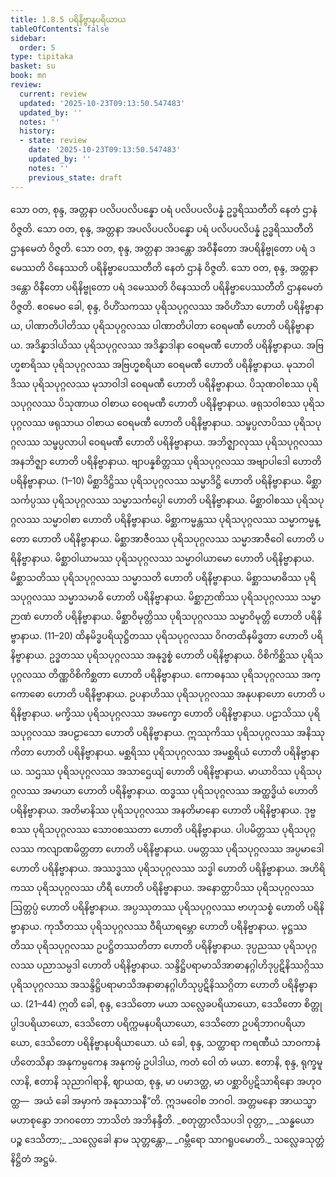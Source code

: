 ```yaml
---
title: 1.8.5 ပရိနိဗ္ဗာနပရိယာယ
tableOfContents: false
sidebar:
  order: 5
type: tipitaka
basket: su
book: mn
review:
  current: review
  updated: '2025-10-23T09:13:50.547483'
  updated_by: ''
  notes: ''
  history:
  - state: review
    date: '2025-10-23T09:13:50.547483'
    updated_by: ''
    notes: ''
    previous_state: draft
---
```



<ReviewStatus review={frontmatter.review} showDetails={true} />

<HypothesisAnnotation frontmatter={frontmatter} />

<DynamicBreadcrumb />

<Division number="87" book="mn" e="ch" v="24" p="172">

<Paragraph number="252" book="mn">
သော ဝတ, စုန္ဒ, အတ္တနာ ပလိပပလိပန္နော ပရံ ပလိပပလိပန္နံ ဥဒ္ဓရိဿတီတိ နေတံ ဌာနံ ဝိဇ္ဇတိ. သော ဝတ, စုန္ဒ, အတ္တနာ အပလိပပလိပန္နော ပရံ ပလိပပလိပန္နံ ဥဒ္ဓရိဿတီတိ ဌာနမေတံ ဝိဇ္ဇတိ. သော ဝတ, စုန္ဒ, အတ္တနာ အဒန္တော အဝိနီတော အပရိနိဗ္ဗုတော ပရံ ဒမေဿတိ ဝိနေဿတိ ပရိနိဗ္ဗာပေဿတီတိ နေတံ ဌာနံ ဝိဇ္ဇတိ. သော ဝတ, စုန္ဒ, အတ္တနာ ဒန္တော ဝိနီတော ပရိနိဗ္ဗုတော ပရံ ဒမေဿတိ ဝိနေဿတိ ပရိနိဗ္ဗာပေဿတီတိ ဌာနမေတံ ဝိဇ္ဇတိ. ဧဝမေဝ ခေါ, စုန္ဒ, ဝိဟိံသကဿ ပုရိသပုဂ္ဂလဿ အဝိဟိံသာ ဟောတိ ပရိနိဗ္ဗာနာယ, ပါဏာတိပါတိဿ ပုရိသပုဂ္ဂလဿ ပါဏာတိပါတာ ဝေရမဏီ ဟောတိ ပရိနိဗ္ဗာနာယ. အဒိန္နာဒါယိဿ ပုရိသပုဂ္ဂလဿ အဒိန္နာဒါနာ ဝေရမဏီ ဟောတိ ပရိနိဗ္ဗာနာယ. အဗြဟ္မစာရိဿ ပုရိသပုဂ္ဂလဿ အဗြဟ္မစရိယာ ဝေရမဏီ ဟောတိ ပရိနိဗ္ဗာနာယ. မုသာဝါဒိဿ ပုရိသပုဂ္ဂလဿ မုသာဝါဒါ ဝေရမဏီ ဟောတိ ပရိနိဗ္ဗာနာယ. ပိသုဏဝါစဿ ပုရိသပုဂ္ဂလဿ ပိသုဏာယ ဝါစာယ ဝေရမဏီ ဟောတိ ပရိနိဗ္ဗာနာယ. ဖရုသဝါစဿ ပုရိသပုဂ္ဂလဿ ဖရုသာယ ဝါစာယ ဝေရမဏီ ဟောတိ ပရိနိဗ္ဗာနာယ. သမ္ဖပ္ပလာပိဿ ပုရိသပုဂ္ဂလဿ သမ္ဖပ္ပလာပါ ဝေရမဏီ ဟောတိ ပရိနိဗ္ဗာနာယ. အဘိဇ္ဈာလုဿ ပုရိသပုဂ္ဂလဿ အနဘိဇ္ဈာ ဟောတိ ပရိနိဗ္ဗာနာယ. ဗျာပန္နစိတ္တဿ ပုရိသပုဂ္ဂလဿ အဗျာပါဒေါ ဟောတိ ပရိနိဗ္ဗာနာယ. (1–10)
</Paragraph>

<Paragraph number="253" book="mn">
မိစ္ဆာဒိဋ္ဌိဿ ပုရိသပုဂ္ဂလဿ သမ္မာဒိဋ္ဌိ ဟောတိ ပရိနိဗ္ဗာနာယ. မိစ္ဆာသင်္ကပ္ပဿ ပုရိသပုဂ္ဂလဿ သမ္မာသင်္ကပ္ပေါ ဟောတိ ပရိနိဗ္ဗာနာယ. မိစ္ဆာဝါစဿ ပုရိသပုဂ္ဂလဿ သမ္မာဝါစာ ဟောတိ ပရိနိဗ္ဗာနာယ. မိစ္ဆာကမ္မန္တဿ ပုရိသပုဂ္ဂလဿ သမ္မာကမ္မန္တော ဟောတိ ပရိနိဗ္ဗာနာယ. မိစ္ဆာအာဇီဝဿ ပုရိသပုဂ္ဂလဿ သမ္မာအာဇီဝေါ ဟောတိ ပရိနိဗ္ဗာနာယ. မိစ္ဆာဝါယာမဿ ပုရိသပုဂ္ဂလဿ သမ္မာဝါယာမော ဟောတိ ပရိနိဗ္ဗာနာယ. မိစ္ဆာသတိဿ ပုရိသပုဂ္ဂလဿ သမ္မာသတိ ဟောတိ ပရိနိဗ္ဗာနာယ. မိစ္ဆာသမာဓိဿ ပုရိသပုဂ္ဂလဿ သမ္မာသမာဓိ ဟောတိ ပရိနိဗ္ဗာနာယ. မိစ္ဆာဉာဏိဿ ပုရိသပုဂ္ဂလဿ သမ္မာဉာဏံ ဟောတိ ပရိနိဗ္ဗာနာယ. မိစ္ဆာဝိမုတ္တိဿ ပုရိသပုဂ္ဂလဿ သမ္မာဝိမုတ္တိ ဟောတိ ပရိနိဗ္ဗာနာယ. (11–20)
</Paragraph>

<Paragraph number="254" book="mn">
ထိနမိဒ္ဓပရိယုဋ္ဌိတဿ ပုရိသပုဂ္ဂလဿ ဝိဂတထိနမိဒ္ဓတာ ဟောတိ ပရိနိဗ္ဗာနာယ. ဥဒ္ဓတဿ ပုရိသပုဂ္ဂလဿ အနုဒ္ဓစ္စံ ဟောတိ ပရိနိဗ္ဗာနာယ. ဝိစိကိစ္ဆိဿ ပုရိသပုဂ္ဂလဿ တိဏ္ဏဝိစိကိစ္ဆတာ ဟောတိ ပရိနိဗ္ဗာနာယ. ကောဓနဿ ပုရိသပုဂ္ဂလဿ အက္ကောဓော ဟောတိ ပရိနိဗ္ဗာနာယ. ဥပနာဟိဿ ပုရိသပုဂ္ဂလဿ အနုပနာဟော ဟောတိ ပရိနိဗ္ဗာနာယ. မက္ခိဿ ပုရိသပုဂ္ဂလဿ အမက္ခော ဟောတိ ပရိနိဗ္ဗာနာယ. ပဠာသိဿ ပုရိသပုဂ္ဂလဿ အပဠာသော ဟောတိ ပရိနိဗ္ဗာနာယ. ဣဿုကိဿ ပုရိသပုဂ္ဂလဿ အနိဿုကိတာ ဟောတိ ပရိနိဗ္ဗာနာယ. မစ္ဆရိဿ ပုရိသပုဂ္ဂလဿ အမစ္ဆရိယံ ဟောတိ ပရိနိဗ္ဗာနာယ. သဌဿ ပုရိသပုဂ္ဂလဿ အသာဌေယျံ ဟောတိ ပရိနိဗ္ဗာနာယ. မာယာဝိဿ ပုရိသပုဂ္ဂလဿ အမာယာ ဟောတိ ပရိနိဗ္ဗာနာယ. ထဒ္ဓဿ ပုရိသပုဂ္ဂလဿ အတ္ထဒ္ဓိယံ ဟောတိ ပရိနိဗ္ဗာနာယ. အတိမာနိဿ ပုရိသပုဂ္ဂလဿ အနတိမာနော ဟောတိ ပရိနိဗ္ဗာနာယ. ဒုဗ္ဗစဿ ပုရိသပုဂ္ဂလဿ သောဝစဿတာ ဟောတိ ပရိနိဗ္ဗာနာယ. ပါပမိတ္တဿ ပုရိသပုဂ္ဂလဿ ကလျာဏမိတ္တတာ ဟောတိ ပရိနိဗ္ဗာနာယ. ပမတ္တဿ ပုရိသပုဂ္ဂလဿ အပ္ပမာဒေါ ဟောတိ ပရိနိဗ္ဗာနာယ. အဿဒ္ဓဿ ပုရိသပုဂ္ဂလဿ သဒ္ဓါ ဟောတိ ပရိနိဗ္ဗာနာယ. အဟိရိကဿ ပုရိသပုဂ္ဂလဿ ဟိရီ ဟောတိ ပရိနိဗ္ဗာနာယ. အနောတ္တာပိဿ ပုရိသပုဂ္ဂလဿ ဩတ္တပ္ပံ ဟောတိ ပရိနိဗ္ဗာနာယ. အပ္ပဿုတဿ ပုရိသပုဂ္ဂလဿ ဗာဟုသစ္စံ ဟောတိ ပရိနိဗ္ဗာနာယ. ကုသီတဿ ပုရိသပုဂ္ဂလဿ ဝီရိယာရမ္ဘော ဟောတိ ပရိနိဗ္ဗာနာယ. မုဋ္ဌဿတိဿ ပုရိသပုဂ္ဂလဿ ဥပဋ္ဌိတဿတိတာ ဟောတိ ပရိနိဗ္ဗာနာယ. ဒုပ္ပညဿ ပုရိသပုဂ္ဂလဿ ပညာသမ္ပဒါ ဟောတိ ပရိနိဗ္ဗာနာယ. သန္ဒိဋ္ဌိပရာမာသိအာဓာနဂ္ဂါဟိဒုပ္ပဋိနိဿဂ္ဂိဿ ပုရိသပုဂ္ဂလဿ အသန္ဒိဋ္ဌိပရာမာသိအနာဓာနဂ္ဂါဟိသုပ္ပဋိနိဿဂ္ဂိတာ ဟောတိ ပရိနိဗ္ဗာနာယ. (21–44)
</Paragraph>

</Division>
<Division number="88" book="mn" e="ch" v="24" p="179">

<Paragraph number="255" book="mn">
ဣတိ ခေါ, စုန္ဒ, ဒေသိတော မယာ သလ္လေခပရိယာယော, ဒေသိတော စိတ္တုပ္ပါဒပရိယာယော, ဒေသိတော ပရိက္ကမနပရိယာယော, ဒေသိတော ဥပရိဘာဂပရိယာယော, ဒေသိတော ပရိနိဗ္ဗာနပရိယာယော. ယံ ခေါ, စုန္ဒ, သတ္ထာရာ ကရဏီယံ သာဝကာနံ ဟိတေသိနာ အနုကမ္ပကေန အနုကမ္ပံ ဥပါဒါယ, ကတံ ဝေါ တံ မယာ. ဧတာနိ, စုန္ဒ, ရုက္ခမူလာနိ, ဧတာနိ သုညာဂါရာနိ, ဈာယထ, စုန္ဒ, မာ ပမာဒတ္ထ, မာ ပစ္ဆာဝိပ္ပဋိသာရိနော အဟုဝတ္ထ—  အယံ ခေါ အမှာကံ အနုသာသနီ”တိ.
</Paragraph>

<Paragraph number="256" book="mn">
ဣဒမဝေါစ ဘဂဝါ. အတ္တမနော အာယသ္မာ မဟာစုန္ဒော ဘဂဝတော ဘာသိတံ အဘိနန္ဒီတိ.
</Paragraph>

<Paragraph number="257" type="verses" book="mn">
_စတုတ္တာလီသပဒါ ဝုတ္တာ,_  
_သန္ဓယော ပဉ္စ ဒေသိတာ;_  
_သလ္လေခေါ နာမ သုတ္တန္တော,_  
_ဂမ္ဘီရော သာဂရူပမောတိ._  


</Paragraph>
</Division>

<Paragraph number="258" type="center" book="mn">
သလ္လေခသုတ္တံ နိဋ္ဌိတံ အဋ္ဌမံ.
</Paragraph>